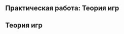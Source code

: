 ::: {.content-visible when-profile="practice"}
# Практическая работа: Теория игр
:::

::: {.content-hidden when-profile="practice"}
# Теория игр
:::
